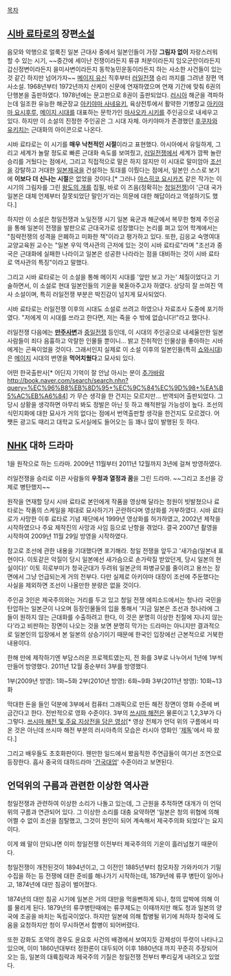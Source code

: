 [[목차]]

== [[시바 료타로]]의 장편[[소설]] ==
음모와 악행으로 얼룩진 일본 근대사 중에서 일본인들이 가장 '''그림자 없이''' 자랑스러워 할 수 있는 시기, ~~중간에 세이난 전쟁이라든지 류큐 처분이라든지 임오군란이라든지 갑신정변이라든지 을미사변이라든지 동학농민운동이라든지 하는 사소한 사건들이 있는 것 같긴 하지만 넘어가자~~ [[메이지 유신]] 직후부터 [[러일전쟁]] 승리 까지를 그려낸 장편 역사소설. 
1968년부터 1972년까지 산케이 신문에 연재하였으며 연재 기간에 맞춰 6권의 단행본을 출판하였다. 1978년에는 문고판으로 8권이 출판되었다.
[[러시아]] 해군을 격파하는데 일조한 유능한 해군장교 [[아키야마 사네유키]], 육상전투에서 활약한 기병장교 [[아키야마 요시후루]], [[메이지 시대]]를 대표하는 문학가인 [[마사오카 시키]]를 주인공으로 내세우고 있다. 하지만 이 소설의 진정한 주인공은 그 시대 자체. 아키야마가 존경했던 [[후쿠자와 유키치]]는 근대화의 아이콘으로 나온다.

시바 료타로는 이 시기를 '''매우 낙천적인 시절'''이라고 표현했다. 아시아에서 유일하게, 그리고 세계가 놀랄 정도로 빠른 근대화 속도를 보여줬고, [[러일전쟁]]에서 세계가 깜짝 놀란 승리를 거뒀다는 점에서, 그리고 직접적으로 말은 하지 않지만 이 시대로 말미암아 [[조선]]을 강탈하고 거대한 [[일본제국]]을 건설하는 토대를 이뤘다는 점에서, 일본인 스스로 보기에 '''이보다 더 신나는 시절'''은 없었을 것이다.[* 그러나 [[야스히코 요시카즈]] 같은 작가는 이 시기의 그림자를 그린 [[왕도의 개]]를 집필, 바로 이 즈음(정확히는 [[청일전쟁]])이 '근대 국가 일본은 대체 언제부터 잘못되었단 말인가'라는 의문에 대한 해답이라고 역설하기도 했다.]

하지만 이 소설은 청일전쟁과 노일전쟁 시기 일본 육군과 해군에서 복무한 형제 주인공을 통해 일본이 전쟁을 발판으로 근대국가로 성장했다는 논리를 펴고 있어 학계에서는 "침략전쟁의 성격을 은폐하고 미화한 책"이라고 평가하고 있다. 또한, 김응교 숙명여대 교양교육원 교수는 "일본 우익 역사관의 근저에 있는 것이 시바 료타로"라며 "조선과 중국은 근대화에 실패한 나라이고 일본은 성공한 나라라는 점을 대비하는 것이 시바 료타로 역사관의 특징"이라고 말했다.

그리고 시바 료타로는 이 소설을 통해 메이지 시대를 '앞만 보고 가는' 체질이었다고 기술하면서, 이 소설로 현대 일본인들의 기운을 북돋아주고자 하였다. 상당히 잘 쓰여진 역사 소설이며, 특히 러일전쟁 부분은 박진감이 넘치게 묘사되었다.

시바 료타로는 러일전쟁 이후의 시대도 소설로 쓰려고 하였으나 자료조사 도중에 포기하였다. "저에게 이 시대를 쓰라고 한다면, 저는 죽을 수 밖에 없습니다!"라고 했다나.

러일전쟁 다음에는 '''[[만주사변]]'''과 [[중일전쟁]] 등인데, 이 시대의 주인공으로 내세울만한 일본 사람들이 죄다 음흉하고 악랄한 인물들 뿐이니... 밝고 진취적인 인물상을 좋아하는 시바에게는 곤욕이었을 것이다. 그래서인지 실제로 이 소설 이후의 일본인들(특히 [[쇼와]]시대)은 [[메이지]] 시대의 번영을 '''먹어치웠다'''고 묘사되 있다.

어떤 한국출판사[* 어딘지 기억이 잘 안남 아시는 분이 [[추가바람]] http://book.naver.com/search/search.nhn?query=%EC%96%B8%EB%8D%95+%EC%9C%84%EC%9D%98+%EA%B5%AC%EB%A6%84] 가 무슨 생각을 한 건지는 모르지만... 번역되어 출판되었다. 그 당시 상황을 생각하면 아무리 봐도 정발은 아닌 듯 하고 해적판일 가능성이 높다. 조선의 식민지화에 대한 묘사가 거의 없다는 점에서 번역출판할 생각을 한건지도 모르겠다. 어쨋든 광고도 때리고 대학교 도서실에도 들어오는 등 꽤나 많이 발행된 듯 하다.

== [[NHK]] 대하 드라마 ==

1을 원작으로 하는 드라마. 2009년 11월부터 2011년 12월까지 3년에 걸쳐 방영하였다.

러일전쟁을 승리로 이끈 사람들의 '''우정과 열정과 꿈'''을 그린 드라마. ~~그리고 조선을 강제로 병탄했지~~

원작을 연재할 당시 시바 료타로 본인에게 작품을 영상해 달라는 청원이 빗발쳤으나 료타로는 작품의 스케일을 제대로 묘사하기가 곤란하다며 영상화를 거부하였다. 시바 료타로가 사망한 이후 료타로 기념 재단에서 1999년 영상화를 허가하였고, 2002년 제작을 시작하였으나 주요 제작진의 사망과 사임 등으로 난항을 겪었다. 결국 2007년 촬영을 시작하여 2009년 11월 29일 방영을 시작하였다.

참고로  조선에 관한 내용을 기대했다면 포기해라. 청일 전쟁을 앞두고 '새가슴(일본내 표현이다. 이토같은 악질이 당시 일본에선 새가슴으로 손가락질 받았던게, 당시 일본의 현실이다)' 이토 히로부미가  청국군대가 두려워 일본군의 파병규모를 줄이려고 용쓰는 장면에서 그냥 언급되는게 거의 전부다.  다만 실제로 아키야마 대장이 조선에 주둔했다는 사실을 제외하면 조선이 나올만한 분량은 없을 것이다. 

주인공 3인은 제국주의와는 거리를 두고 있고 청일 전쟁 에피소드에서는 청나라 국민을 탄압하는 일본군이 나오며 등장인물들의 입을 통해서 '지금 일본은 조선과 청나라에 그들이 원하지 않는 근대화를 수출하려고 한다, 이 것은 분명히 이상한 친절에 지나지 않는다'라고 비판하는 장면이 나오는 것을 보면 분명히 막가는 드라마는 아니지만 결과적으로 일본인의 입장에서 본 일본의 상승기이기 때문에 한국인 입장에선 근본적으로 거북한 내용이다. 

한해 만에 제작하기엔 부담스러운 프로젝트였는지, 전 화를 3부로 나누어서 1년에 1부씩 만들어 방영했다. 2011년 12월 중순부터 3부를 방영했다.

1부(2009년 방영): 1화~5화
2부(2010년 방영): 6화~9화
3부(2011년 방영): 10화~13화

막대한 돈을 들인 덕분에 3부에서 컴퓨터 그래픽으로 만든 해전 장면이 영화 수준에 버금간다고 한다. 전반적으로 영화 수준이다.  3부의 [[쓰시마 해전]]은 물론이고 1,2,3부가 다 그렇다. [http://www.youtube.com/watch?feature=player_embedded&v=ZFF-sSf6qVY 쓰시마 해전 및 주요 지상전을 담은 영상][* 영상 전체가 언덕 위의 구름에서 따온 것은 아닌데 쓰시마 해전 부분의 러시아측의 모습은 러시아 영화인 '[[제독]]'에서 따 왔다.]

그리고 배우들도 초호화판이다. 웬만한 일드에서 봤음직한 주연급들이 여기선 조연으로 등장한다. 흡사 중국의 대하드라마 '[[건국대업]]' 수준이라고 보면된다.


== 언덕위의 구름과 관련한 이상한 역사관 ==

청일전쟁과 관련하여 이상한 소리가 나돌고 있는데, 그 근원을 추적하면 대개가 이 언덕위의 구름과 연관되어 있다. 그 이상한 소리를 대충 요약하면 '일본은 청의 위협에 의해 어쩔 수 없이 조선을 침탈했고, 그것이 원인이 되어 계속해서 제국주의화 되었다'는 요지이다. 

이게 왜 말이 안되냐면 이미 청일전쟁 이전부터 제국주의의 기운이 흘러넘쳤기 때문이다. 

청일전쟁이 개전된것이 1894년이고, 그 이전인 1885년부터 참모차장 가와카미가 기밀수집을 하는 등 전쟁에 대한 준비를 해나가기 시작하는데, 1879년에 류쿠 병탄이 일어나고, 1874년에 대만 침공이 벌어졌다. 

1874년의 대만 침공 시기에 일본은 거의 대만을 먹을뻔하게 되나, 청의 압박에 의해 이를 물리게 된다. 
1879년의 류쿠병탄때에는 류쿠제도는 이때까지만 해도 청과 일본의 양국에 조공을 바치는 독립국이었다. 하지만 일본에 의해 합병될 위기에 처하자 청국에 도움을 요청하지만 청이 무시하면서 합병이 되어버렸다. 

또한 강화도 조약의 경우도 윤요호 사건의 배경에서 보여지듯 강제성이 뚜렷이 나타나고 있으며, 이미 1860년대부터 정한론이 대두되어 이후 1880년대 까지 꾸준히 주장되어 오는 등, 일본의 대륙침략과 제국주의 기질은 청일전쟁 전부터 뿌리깊게 내려오고 있었다. 
